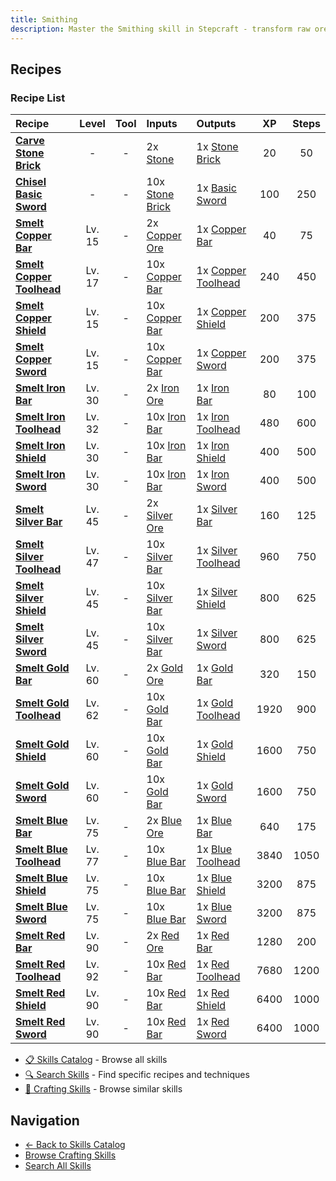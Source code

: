 ```yaml
---
title: Smithing
description: Master the Smithing skill in Stepcraft - transform raw ores into refined bars and craft powerful weapons, armor, and tools at the forge
---
```


## Recipes

### Recipe List

| Recipe | Level | Tool | Inputs | Outputs | XP | Steps |
|:-------|:-----:|:----:|:-------|:--------|:--:|:-----:|
| <a id="stone_brick"></a>**[Carve Stone Brick](/docs/resources/individual/stone_brick)** | - | - | 2x [Stone](/docs/resources/individual/stone) | 1x [Stone Brick](/docs/resources/individual/stone_brick) | 20 | 50 |
| <a id="basic_sword"></a>**[Chisel Basic Sword](/docs/items/individual/basic_sword)** | - | - | 10x [Stone Brick](/docs/resources/individual/stone_brick) | 1x [Basic Sword](/docs/items/individual/basic_sword) | 100 | 250 |
| <a id="copper_bar"></a>**[Smelt Copper Bar](/docs/resources/individual/copper_bar)** | Lv. 15 | - | 2x [Copper Ore](/docs/resources/individual/copper_ore) | 1x [Copper Bar](/docs/resources/individual/copper_bar) | 40 | 75 |
| <a id="copper_toolhead"></a>**[Smelt Copper Toolhead](/docs/resources/individual/copper_toolhead)** | Lv. 17 | - | 10x [Copper Bar](/docs/resources/individual/copper_bar) | 1x [Copper Toolhead](/docs/resources/individual/copper_toolhead) | 240 | 450 |
| <a id="copper_shield"></a>**[Smelt Copper Shield](/docs/items/individual/copper_shield)** | Lv. 15 | - | 10x [Copper Bar](/docs/resources/individual/copper_bar) | 1x [Copper Shield](/docs/items/individual/copper_shield) | 200 | 375 |
| <a id="copper_sword"></a>**[Smelt Copper Sword](/docs/items/individual/copper_sword)** | Lv. 15 | - | 10x [Copper Bar](/docs/resources/individual/copper_bar) | 1x [Copper Sword](/docs/items/individual/copper_sword) | 200 | 375 |
| <a id="iron_bar"></a>**[Smelt Iron Bar](/docs/resources/individual/iron_bar)** | Lv. 30 | - | 2x [Iron Ore](/docs/resources/individual/iron_ore) | 1x [Iron Bar](/docs/resources/individual/iron_bar) | 80 | 100 |
| <a id="iron_toolhead"></a>**[Smelt Iron Toolhead](/docs/resources/individual/iron_toolhead)** | Lv. 32 | - | 10x [Iron Bar](/docs/resources/individual/iron_bar) | 1x [Iron Toolhead](/docs/resources/individual/iron_toolhead) | 480 | 600 |
| <a id="iron_shield"></a>**[Smelt Iron Shield](/docs/items/individual/iron_shield)** | Lv. 30 | - | 10x [Iron Bar](/docs/resources/individual/iron_bar) | 1x [Iron Shield](/docs/items/individual/iron_shield) | 400 | 500 |
| <a id="iron_sword"></a>**[Smelt Iron Sword](/docs/items/individual/iron_sword)** | Lv. 30 | - | 10x [Iron Bar](/docs/resources/individual/iron_bar) | 1x [Iron Sword](/docs/items/individual/iron_sword) | 400 | 500 |
| <a id="silver_bar"></a>**[Smelt Silver Bar](/docs/resources/individual/silver_bar)** | Lv. 45 | - | 2x [Silver Ore](/docs/resources/individual/silver_ore) | 1x [Silver Bar](/docs/resources/individual/silver_bar) | 160 | 125 |
| <a id="silver_toolhead"></a>**[Smelt Silver Toolhead](/docs/resources/individual/silver_toolhead)** | Lv. 47 | - | 10x [Silver Bar](/docs/resources/individual/silver_bar) | 1x [Silver Toolhead](/docs/resources/individual/silver_toolhead) | 960 | 750 |
| <a id="silver_shield"></a>**[Smelt Silver Shield](/docs/items/individual/silver_shield)** | Lv. 45 | - | 10x [Silver Bar](/docs/resources/individual/silver_bar) | 1x [Silver Shield](/docs/items/individual/silver_shield) | 800 | 625 |
| <a id="silver_sword"></a>**[Smelt Silver Sword](/docs/items/individual/silver_sword)** | Lv. 45 | - | 10x [Silver Bar](/docs/resources/individual/silver_bar) | 1x [Silver Sword](/docs/items/individual/silver_sword) | 800 | 625 |
| <a id="gold_bar"></a>**[Smelt Gold Bar](/docs/resources/individual/gold_bar)** | Lv. 60 | - | 2x [Gold Ore](/docs/resources/individual/gold_ore) | 1x [Gold Bar](/docs/resources/individual/gold_bar) | 320 | 150 |
| <a id="gold_toolhead"></a>**[Smelt Gold Toolhead](/docs/resources/individual/gold_toolhead)** | Lv. 62 | - | 10x [Gold Bar](/docs/resources/individual/gold_bar) | 1x [Gold Toolhead](/docs/resources/individual/gold_toolhead) | 1920 | 900 |
| <a id="gold_shield"></a>**[Smelt Gold Shield](/docs/items/individual/gold_shield)** | Lv. 60 | - | 10x [Gold Bar](/docs/resources/individual/gold_bar) | 1x [Gold Shield](/docs/items/individual/gold_shield) | 1600 | 750 |
| <a id="gold_sword"></a>**[Smelt Gold Sword](/docs/items/individual/gold_sword)** | Lv. 60 | - | 10x [Gold Bar](/docs/resources/individual/gold_bar) | 1x [Gold Sword](/docs/items/individual/gold_sword) | 1600 | 750 |
| <a id="blue_bar"></a>**[Smelt Blue Bar](/docs/resources/individual/blue_bar)** | Lv. 75 | - | 2x [Blue Ore](/docs/resources/individual/blue_ore) | 1x [Blue Bar](/docs/resources/individual/blue_bar) | 640 | 175 |
| <a id="blue_toolhead"></a>**[Smelt Blue Toolhead](/docs/resources/individual/blue_toolhead)** | Lv. 77 | - | 10x [Blue Bar](/docs/resources/individual/blue_bar) | 1x [Blue Toolhead](/docs/resources/individual/blue_toolhead) | 3840 | 1050 |
| <a id="blue_shield"></a>**[Smelt Blue Shield](/docs/items/individual/blue_shield)** | Lv. 75 | - | 10x [Blue Bar](/docs/resources/individual/blue_bar) | 1x [Blue Shield](/docs/items/individual/blue_shield) | 3200 | 875 |
| <a id="blue_sword"></a>**[Smelt Blue Sword](/docs/items/individual/blue_sword)** | Lv. 75 | - | 10x [Blue Bar](/docs/resources/individual/blue_bar) | 1x [Blue Sword](/docs/items/individual/blue_sword) | 3200 | 875 |
| <a id="red_bar"></a>**[Smelt Red Bar](/docs/resources/individual/red_bar)** | Lv. 90 | - | 2x [Red Ore](/docs/resources/individual/red_ore) | 1x [Red Bar](/docs/resources/individual/red_bar) | 1280 | 200 |
| <a id="red_toolhead"></a>**[Smelt Red Toolhead](/docs/resources/individual/red_toolhead)** | Lv. 92 | - | 10x [Red Bar](/docs/resources/individual/red_bar) | 1x [Red Toolhead](/docs/resources/individual/red_toolhead) | 7680 | 1200 |
| <a id="red_shield"></a>**[Smelt Red Shield](/docs/items/individual/red_shield)** | Lv. 90 | - | 10x [Red Bar](/docs/resources/individual/red_bar) | 1x [Red Shield](/docs/items/individual/red_shield) | 6400 | 1000 |
| <a id="red_sword"></a>**[Smelt Red Sword](/docs/items/individual/red_sword)** | Lv. 90 | - | 10x [Red Bar](/docs/resources/individual/red_bar) | 1x [Red Sword](/docs/items/individual/red_sword) | 6400 | 1000 |## Related Content

- [📋 Skills Catalog](/docs/skills) - Browse all skills
- [🔍 Search Skills](/search) - Find specific recipes and techniques
- [📝 Crafting Skills](/docs/skills#crafting) - Browse similar skills

## Navigation

- [← Back to Skills Catalog](/docs/skills)
- [Browse Crafting Skills](/docs/skills#crafting)
- [Search All Skills](/search)
